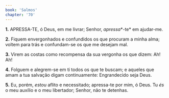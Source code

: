 ```yaml
---
book: 'Salmos'
chapter: '70'
---
```


**1.** APRESSA-TE, ó Deus, em me livrar; Senhor, *apressa**-te* em ajudar-me.

**2.** Fiquem envergonhados e confundidos os que procuram a minha alma; voltem para trás e confundam-se os que me desejam mal.

**3.** Virem as costas como recompensa da sua vergonha os que dizem: Ah! Ah!

**4.** Folguem e alegrem-se em ti todos os que te buscam; e aqueles que amam a tua salvação digam continuamente: Engrandecido seja Deus.

**5.** Eu, porém, *estou* aflito e necessitado; apressa-te por mim, ó Deus. Tu *és* o meu auxílio e o meu libertador; Senhor, não te detenhas.